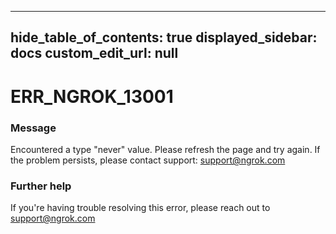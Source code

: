 
---
hide_table_of_contents: true
displayed_sidebar: docs
custom_edit_url: null
---


# ERR_NGROK_13001

### Message
Encountered a type "never" value. Please refresh the page and try again. If the problem persists, please contact support: support@ngrok.com

### Further help
If you're having trouble resolving this error, please reach out to [support@ngrok.com](mailto:support@ngrok.com?subject=Help%20with%20ERR_NGROK_13001)


<ErrorDetails error='err_ngrok_13001' />
